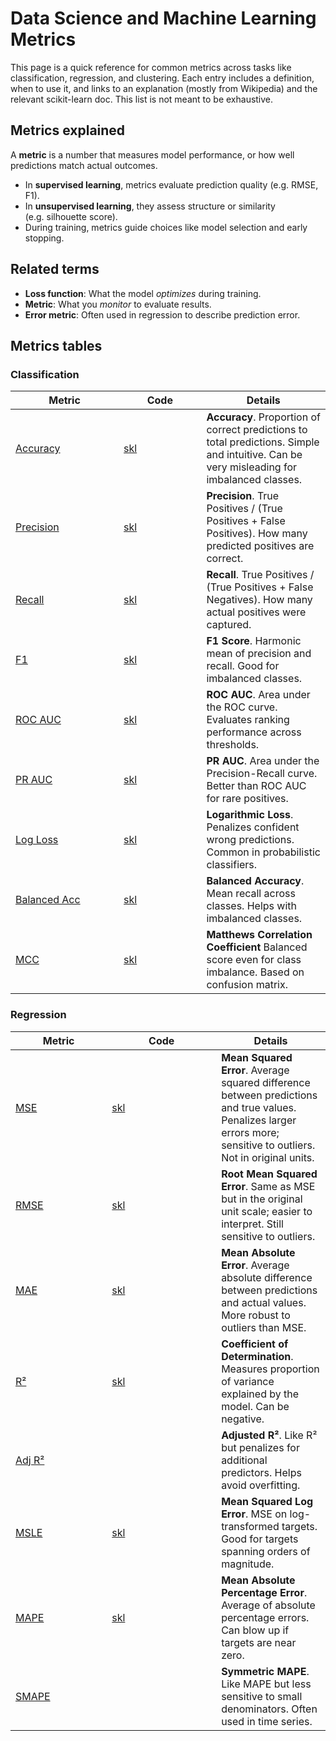 # Data Science and Machine Learning Metrics {.unnumbered}

This page is a quick reference for common metrics across tasks like classification, regression, and clustering. Each entry includes a definition, when to use it, and links to an explanation (mostly from Wikipedia) and the relevant scikit-learn doc. This list is not meant to be exhaustive.

## Metrics explained

A **metric** is a number that measures model performance, or how well predictions match actual outcomes.

- In **supervised learning**, metrics evaluate prediction quality (e.g. RMSE, F1).
- In **unsupervised learning**, they assess structure or similarity (e.g. silhouette score).
- During training, metrics guide choices like model selection and early stopping.

## Related terms

- **Loss function**: What the model *optimizes* during training.
- **Metric**: What you *monitor* to evaluate results.
- **Error metric**: Often used in regression to describe prediction error.


## Metrics tables

### Classification

::: {.small-table}

| Metric | Code | Details |
|--------|------|---------|
| [Accuracy](https://en.wikipedia.org/wiki/Accuracy_and_precision) | [skl](https://scikit-learn.org/stable/modules/generated/sklearn.metrics.accuracy_score.html) | **Accuracy**. Proportion of correct predictions to total predictions. Simple and intuitive. Can be very misleading for imbalanced classes. |
| [Precision](https://en.wikipedia.org/wiki/Precision_and_recall) | [skl](https://scikit-learn.org/stable/modules/generated/sklearn.metrics.precision_score.html) | **Precision**. True Positives / (True Positives + False Positives). How many predicted positives are correct. |
| [Recall](https://en.wikipedia.org/wiki/Precision_and_recall) | [skl](https://scikit-learn.org/stable/modules/generated/sklearn.metrics.recall_score.html) | **Recall**. True Positives / (True Positives + False Negatives). How many actual positives were captured. |
| [F1](https://en.wikipedia.org/wiki/F-score) | [skl](https://scikit-learn.org/stable/modules/generated/sklearn.metrics.f1_score.html) | **F1 Score**. Harmonic mean of precision and recall. Good for imbalanced classes. |
| [ROC AUC](https://en.wikipedia.org/wiki/Receiver_operating_characteristic) | [skl](https://scikit-learn.org/stable/modules/generated/sklearn.metrics.roc_auc_score.html) | **ROC AUC**. Area under the ROC curve. Evaluates ranking performance across thresholds. |
| [PR AUC](https://scikit-learn.org/stable/auto_examples/model_selection/plot_precision_recall.html) | [skl](https://scikit-learn.org/stable/modules/generated/sklearn.metrics.average_precision_score.html) | **PR AUC**. Area under the Precision-Recall curve. Better than ROC AUC for rare positives. |
| [Log Loss](https://en.wikipedia.org/wiki/Cross_entropy#Cross-entropy_loss_function_and_log_loss) | [skl](https://scikit-learn.org/stable/modules/generated/sklearn.metrics.log_loss.html) | **Logarithmic Loss**. Penalizes confident wrong predictions. Common in probabilistic classifiers. |
| [Balanced Acc](https://scikit-learn.org/stable/modules/generated/sklearn.metrics.balanced_accuracy_score.html) | [skl](https://scikit-learn.org/stable/modules/generated/sklearn.metrics.balanced_accuracy_score.html) | **Balanced Accuracy**. Mean recall across classes. Helps with imbalanced classes. |
| [MCC](https://en.wikipedia.org/wiki/Matthews_correlation_coefficient) | [skl](https://scikit-learn.org/stable/modules/generated/sklearn.metrics.matthews_corrcoef.html) | **Matthews Correlation Coefficient** Balanced score even for class imbalance. Based on confusion matrix. |

:::

### Regression

::: {.small-table}

| Metric    | Code | Details |
|--------|---------|---------|
| [MSE](https://en.wikipedia.org/wiki/Mean_squared_error) | [skl](https://scikit-learn.org/stable/modules/generated/sklearn.metrics.mean_squared_error.html) | **Mean Squared Error**. Average squared difference between predictions and true values. Penalizes larger errors more; sensitive to outliers. Not in original units. |
| [RMSE](https://en.wikipedia.org/wiki/Root-mean-square_deviation) | [skl](https://scikit-learn.org/stable/modules/generated/sklearn.metrics.root_mean_squared_error.html) | **Root Mean Squared Error**. Same as MSE but in the original unit scale; easier to interpret. Still sensitive to outliers. |
| [MAE](https://en.wikipedia.org/wiki/Mean_absolute_error) | [skl](https://scikit-learn.org/stable/modules/generated/sklearn.metrics.mean_absolute_error.html) | **Mean Absolute Error**. Average absolute difference between predictions and actual values. More robust to outliers than MSE. |
| [R²](https://en.wikipedia.org/wiki/Coefficient_of_determination) | [skl](https://scikit-learn.org/stable/modules/generated/sklearn.metrics.r2_score.html) | **Coefficient of Determination**. Measures proportion of variance explained by the model. Can be negative. |
| [Adj R²](https://en.wikipedia.org/wiki/Coefficient_of_determination#Adjusted_R2) |  | **Adjusted R²**. Like R² but penalizes for additional predictors. Helps avoid overfitting. |
| [MSLE](https://permetrics.readthedocs.io/en/latest/pages/regression/MSLE.html) | [skl](https://scikit-learn.org/stable/modules/generated/sklearn.metrics.mean_squared_log_error.html) | **Mean Squared Log Error**. MSE on log-transformed targets. Good for targets spanning orders of magnitude. |
| [MAPE](https://en.wikipedia.org/wiki/Mean_absolute_percentage_error) | [skl](https://scikit-learn.org/stable/modules/generated/sklearn.metrics.mean_absolute_percentage_error.html) | **Mean Absolute Percentage Error**. Average of absolute percentage errors. Can blow up if targets are near zero. |
| [SMAPE](https://en.wikipedia.org/wiki/Symmetric_mean_absolute_percentage_error) |  | **Symmetric MAPE**. Like MAPE but less sensitive to small denominators. Often used in time series. |

:::
